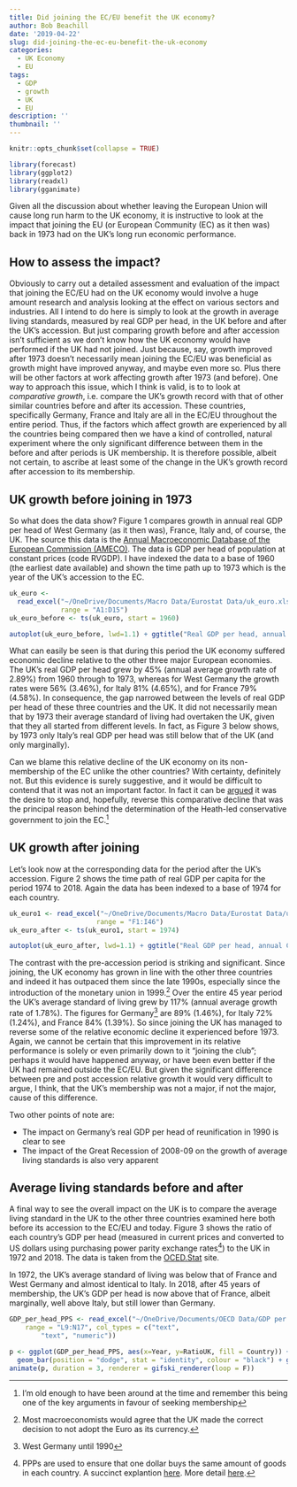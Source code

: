 ```yaml
---
title: Did joining the EC/EU benefit the UK economy?
author: Bob Beachill
date: '2019-04-22'
slug: did-joining-the-ec-eu-benefit-the-uk-economy
categories:
  - UK Economy
  - EU
tags:
  - GDP
  - growth
  - UK
  - EU
description: ''
thumbnail: ''
---
```


```r
knitr::opts_chunk$set(collapse = TRUE)
```

```r
library(forecast)
library(ggplot2)
library(readxl)
library(gganimate)
```

Given all the discussion about whether leaving the European Union will cause long run harm to the UK economy, it is instructive to look at the impact that joining the EU (or European Community (EC) as it then was) back in 1973 had on the UK’s long run economic performance.

## How to assess the impact?
Obviously to carry out a detailed assessment and evaluation of the impact that joining the EC/EU had on the UK economy would involve a huge amount research and analysis looking at the effect on various sectors and industries. All I intend to do here is simply to look at the growth in average living standards, measured by real GDP per head, in the UK before and after the UK’s accession. But just comparing growth before and after accession isn’t sufficient as we don’t know how the UK economy would have performed if the UK had not joined. Just because, say, growth improved after 1973 doesn’t necessarily mean joining the EC/EU was beneficial as growth might have improved anyway, and maybe even more so. Plus there will be other factors at work affecting growth after 1973 (and before). One way to approach this issue, which I think is valid, is to to look at *comparative growth*, i.e. compare the UK’s growth record with that of other similar countries before and after its accession. These countries, specifically Germany, France and Italy are all in the EC/EU throughout the entire period. Thus, if the factors which affect growth are experienced by all the countries being compared then we have a kind of controlled, natural experiment where the only significant difference between them in the before and after periods is UK membership. It is therefore possible, albeit not certain, to ascribe at least some of the change in the UK’s growth record after accession to its membership.

## UK growth before joining in 1973
So what does the data show? Figure 1 compares growth in annual real GDP per head of West Germany (as it then was), France, Italy and, of course, the UK. The source this data is the [Annual Macroeconomic Database of the European Commission (AMECO)](http://ec.europa.eu/economy_finance/ameco/user/serie/SelectSerie.cfm){target=“_blank”}. The data is GDP per head of population at constant prices (code RVGDP). I have indexed the data to a base of 1960 (the earliest date available) and shown the time path up to 1973 which is the year of the UK’s accession to the EC.

```r
uk_euro <-
  read_excel("~/OneDrive/Documents/Macro Data/Eurostat Data/uk_euro.xlsx",
             range = "A1:D15")
uk_euro_before <- ts(uk_euro, start = 1960)
```


```r
autoplot(uk_euro_before, lwd=1.1) + ggtitle("Real GDP per head, annual CVM, 1960-1973\n(1960=100)") + ylab("Index") + xlab("") + theme(legend.position = "bottom") + guides(colour=guide_legend(title=NULL)) + theme(plot.title=element_text(size=12, family="Verdana", face="bold", colour="#2A62C0")) + annotate("label", x = 1963, y = 160, label = "Source: AMECO, Code RVGDP")
```

What can easily be seen is that during this period the UK economy suffered economic decline relative to the other three major European economies. The UK’s real GDP per head grew by 45% (annual average growth rate of 2.89%) from 1960 through to 1973, whereas for West Germany the growth rates were 56% (3.46%), for Italy 81% (4.65%), and for France 79% (4.58%). In consequence, the gap narrowed between the levels of real GDP per head of these three countries and the UK. It did not necessarily mean that by 1973 their average standard of living had overtaken the UK, given that they all started from different levels. In fact, as Figure 3 below shows, by 1973 only Italy’s real GDP per head was still below that of the UK (and only marginally).

Can we blame this relative decline of the UK economy on its non-membership of the EC unlike the other countries? With certainty, definitely not. But this evidence is surely suggestive, and it would be difficult to contend that it was not an important factor. In fact it can be [argued](https://voxeu.org/article/britain-s-eu-membership-new-insight-economic-history){target=“_blank”} it was the desire to stop and, hopefully, reverse this comparative decline that was the principal reason behind the determination of the Heath-led conservative government to join the EC.^[I’m old enough to have been around at the time and remember this being one of the key arguments in favour of seeking membership]

## UK growth after joining
Let’s look now at the corresponding data for the period after the UK’s accession. Figure 2 shows the time path of real GDP per capita for the period 1974 to 2018. Again the data has been indexed to a base of 1974 for each country.

```r
uk_euro1 <- read_excel("~/OneDrive/Documents/Macro Data/Eurostat Data/uk_euro.xlsx", 
                      range = "F1:I46")
uk_euro_after <- ts(uk_euro1, start = 1974)
```

```r
autoplot(uk_euro_after, lwd=1.1) + ggtitle("Real GDP per head, annual CVM, 1974-2018\n(1974=100)") + ylab("Index") + xlab("") + theme(legend.position = "bottom") + guides(colour=guide_legend(title=NULL)) + theme(plot.title=element_text(size=12, family="Verdana", face="bold", colour="#2A62C0")) + annotate("label", x = 1985, y = 200, label = "Source: AMECO, Code RVGDP")+ geom_vline(xintercept=1999, colour = "blue") + annotate("label", x = 1999, y = 110, label = "Euro")
```

The contrast with the pre-accession period is striking and significant. Since joining, the UK economy has grown in line with the other three countries and indeed it has outpaced them since the late 1990s, especially since the introduction of the monetary union in 1999.^[Most macroeconomists would agree that the UK made the correct decision to not adopt the Euro as its currency.] Over the entire 45 year period the UK’s average standard of living grew by 117% (annual average growth rate of 1.78%). The figures for Germany^[West Germany until 1990] are 89% (1.46%), for Italy 72% (1.24%), and France 84% (1.39%). So since joining the UK has managed to reverse some of the relative economic decline it experienced before 1973. Again, we cannot be certain that this improvement in its relative performance is solely or even primarily down to it “joining the club”; perhaps it would have happened anyway, or have been even better if the UK had remained outside the EC/EU. But given the significant difference between pre and post accession relative growth it would very difficult to argue, I think, that the UK’s membership was not a major, if not the major, cause of this difference.

Two other points of note are:

* The impact on Germany’s real GDP per head of reunification in 1990 is clear to see
* The impact of the Great Recession of 2008-09 on the growth of average living standards is also very apparent

## Average living standards before and after
A final way to see the overall impact on the UK is to compare the average living standard in the UK to the other three countries examined here both before its accession to the EC/EU and today. Figure 3 shows the ratio of each country’s GDP per head (measured in current prices and converted to US dollars using purchasing power parity exchange rates^[PPPs are used to ensure that one dollar buys the same amount of goods in each country. A succinct explantion [here](https://www.economicsonline.co.uk/Global_economics/Purchasing_power_parity.html){target=“_blank”}. More detail [here](https://en.wikipedia.org/wiki/Purchasing_power_parity){target=“_blank”}.]) to the UK in 1972 and 2018. The data is taken from the [OCED.Stat](https://stats.oecd.org){target=“_blank”} site.

In 1972, the UK’s average standard of living was below that of France and West Germany and almost identical to Italy. In 2018, after 45 years of membership, the UK’s GDP per head is now above that of France, albeit marginally, well above Italy, but still lower than Germany.

```r
GDP_per_head_PPS <- read_excel("~/OneDrive/Documents/OECD Data/GDP per head PPS.xlsx", 
    range = "L9:N17", col_types = c("text", 
        "text", "numeric"))
```

```r
p <- ggplot(GDP_per_head_PPS, aes(x=Year, y=RatioUK, fill = Country)) +
  geom_bar(position = "dodge", stat = "identity", colour = "black") + ggtitle("Ratio to UK GDP per head, 1972 & 2018\n(US dollars, current prices, PPPs)") + ylab("Ratio") + xlab("") + guides(colour=guide_legend(title=NULL)) + theme(plot.title=element_text(size=12, family="Verdana", face="bold", colour="#2A62C0")) + scale_y_continuous(limits = c(0,1.4)) + transition_states(Year) + shadow_mark()
animate(p, duration = 3, renderer = gifski_renderer(loop = F))
```

